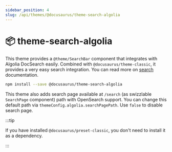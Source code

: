 ```yaml
---
sidebar_position: 4
slug: /api/themes/@docusaurus/theme-search-algolia
---
```


# 📦 theme-search-algolia

This theme provides a `@theme/SearchBar` component that integrates with Algolia DocSearch easily. Combined with `@docusaurus/theme-classic`, it provides a very easy search integration. You can read more on [search](/reference-docs/docusaurus/search.mdx) documentation.

```bash npm2yarn
npm install --save @docusaurus/theme-search-algolia
```

This theme also adds search page available at `/search` (as swizzlable `SearchPage` component) path with OpenSearch support. You can change this default path via `themeConfig.algolia.searchPagePath`. Use `false` to disable search page.

:::tip

If you have installed `@docusaurus/preset-classic`, you don't need to install it as a dependency.

:::
